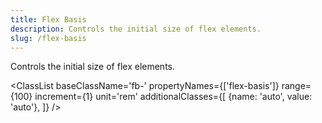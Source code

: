 ```yaml
---
title: Flex Basis
description: Controls the initial size of flex elements.
slug: /flex-basis
---
```




Controls the initial size of flex elements.

<ClassList 
  baseClassName='fb-' 
  propertyNames={['flex-basis']}
  range={100} 
  increment={1} 
  unit='rem' 
  additionalClasses={[
    {name: 'auto', value: 'auto'},
  ]} 
/>